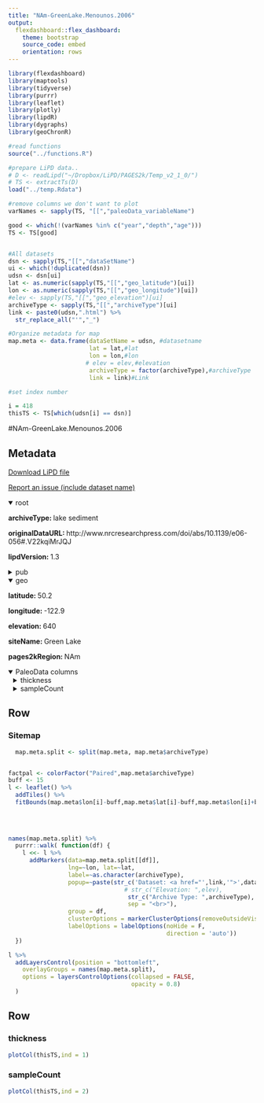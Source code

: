 ```yaml
---
title: "NAm-GreenLake.Menounos.2006"
output: 
  flexdashboard::flex_dashboard:
    theme: bootstrap
    source_code: embed
    orientation: rows
---
```


```r
library(flexdashboard)
library(maptools)
library(tidyverse)
library(purrr)
library(leaflet)
library(plotly)
library(lipdR)
library(dygraphs)
library(geoChronR)

#read functions
source("../functions.R")

#prepare LiPD data..
# D <- readLipd("~/Dropbox/LiPD/PAGES2k/Temp_v2_1_0/")
# TS <- extractTs(D)
load("../temp.Rdata")

#remove columns we don't want to plot
varNames <- sapply(TS, "[[","paleoData_variableName")

good <- which(!(varNames %in% c("year","depth","age")))
TS <- TS[good]


#All datasets
dsn <- sapply(TS,"[[","dataSetName")
ui <- which(!duplicated(dsn))
udsn <- dsn[ui]
lat <- as.numeric(sapply(TS,"[[","geo_latitude")[ui])
lon <- as.numeric(sapply(TS,"[[","geo_longitude")[ui])
#elev <- sapply(TS,"[[","geo_elevation")[ui]
archiveType <- sapply(TS,"[[","archiveType")[ui]
link <- paste0(udsn,".html") %>% 
  str_replace_all("'","_")

#Organize metadata for map
map.meta <- data.frame(dataSetName = udsn, #datasetname
                       lat = lat,#lat
                       lon = lon,#lon
                      # elev = elev,#elevation
                       archiveType = factor(archiveType),#archiveType
                       link = link)#Link

#set index number

i = 418
thisTS <- TS[which(udsn[i] == dsn)]
```
#NAm-GreenLake.Menounos.2006

Metadata {.sidebar}
-------------------------------------
[Download LiPD file](NAm-GreenLake.Menounos.2006.lpd)
            

[Report an issue (include dataset name)](https://github.com/nickmckay/LiPDverse/issues)

<details open style="margin-left: 0px">
<summary>root</summary>
<p style="margin-left: 0px"><strong>archiveType: </strong>lake sediment
<p style="margin-left: 0px"><strong>originalDataURL: </strong>http://www.nrcresearchpress.com/doi/abs/10.1139/e06-056#.V22kqiMrJQJ
<p style="margin-left: 0px"><strong>lipdVersion: </strong>1.3
</details>
<details>
<summary>pub</summary>
<details style="margin-left: 10px">
<summary>pub1</summary>
<p style="margin-left: 10px"><strong>author: </strong>Schiefer, Erik;Menounos, Brian;Slaymaker, Olav
<p style="margin-left: 10px"><strong>citeKey: </strong>schiefer2006extremesedimentdeliveryev
<p style="margin-left: 10px"><strong>journal: </strong>Canadian Journal of Earth Sciences
<p style="margin-left: 10px"><strong>volume: </strong>43
<p style="margin-left: 10px"><strong>pages: </strong>1777-1790
<p style="margin-left: 10px"><strong>pubYear: </strong>2006
<p style="margin-left: 10px"><strong>title: </strong>Extreme sediment delivery events recorded in the contemporary sediment record of a montane lake, southern Coast Mountains, British Columbia
<p style="margin-left: 10px"><strong>DOI: </strong>10.1139/e06-056
</details>
<details style="margin-left: 10px">
<summary>pub2</summary>
<p style="margin-left: 10px"><strong>author: </strong>Menounos, B.
<p style="margin-left: 10px"><strong>citeKey: </strong>menounos0thisstudyDataCitation
<p style="margin-left: 10px"><strong>title: </strong>This study
</details>
</details>
<details open style="margin-left: 0px">
<summary>geo</summary>
<p style="margin-left: 0px"><strong>latitude: </strong>50.2
<p style="margin-left: 0px"><strong>longitude: </strong>-122.9
<p style="margin-left: 0px"><strong>elevation: </strong>640
<p style="margin-left: 0px"><strong>siteName: </strong>Green Lake
<p style="margin-left: 0px"><strong>pages2kRegion: </strong>NAm
</details>
<details open>
<summary>PaleoData columns</summary>
<details style="margin-left: 10px">
<summary>thickness</summary>
<p style="margin-left: 10px"><strong>TSid: </strong>NAm_3865
<p style="margin-left: 10px"><strong>variableName: </strong>thickness
<p style="margin-left: 10px"><strong>units: </strong>NA
<p style="margin-left: 10px"><strong>description: </strong>natural log of varve thickness
<p style="margin-left: 10px"><strong>useInGlobalTemperatureAnalysis: </strong>TRUE
<details>
<summary>interpretation</summary>
<details style="margin-left: 20px">
<summary>1</summary>
<p style="margin-left: 20px"><strong>interpDirection: </strong>positive
<p style="margin-left: 20px"><strong>scope: </strong>climate
<p style="margin-left: 20px"><strong>seasonality: </strong>3 4 5 6 7 8 9 10
<p style="margin-left: 20px"><strong>variable: </strong>T
<p style="margin-left: 20px"><strong>variableDetail: </strong>air@surface
</details>
</details>
</details>
<details style="margin-left: 10px">
<summary>sampleCount</summary>
<p style="margin-left: 10px"><strong>TSid: </strong>NAm_3866
<p style="margin-left: 10px"><strong>variableName: </strong>sampleCount
<p style="margin-left: 10px"><strong>units: </strong>NA
<p style="margin-left: 10px"><strong>description: </strong>number of varve cores
<p style="margin-left: 10px"><strong>useInGlobalTemperatureAnalysis: </strong>FALSE
</details>

Row
-----------------------------------------------------------------------

### Sitemap

```r
  map.meta.split <- split(map.meta, map.meta$archiveType)


factpal <- colorFactor("Paired",map.meta$archiveType)
buff <- 15
l <- leaflet() %>% 
  addTiles() %>% 
  fitBounds(map.meta$lon[i]-buff,map.meta$lat[i]-buff,map.meta$lon[i]+buff,map.meta$lat[i]+buff)
  

  
  
names(map.meta.split) %>%
  purrr::walk( function(df) {
    l <<- l %>%
      addMarkers(data=map.meta.split[[df]],
                 lng=~lon, lat=~lat,
                 label=~as.character(archiveType),
                 popup=~paste(str_c('Dataset: <a href="',link,'">',dataSetName,'</a>'),
                                 # str_c("Elevation: ",elev),
                                  str_c("Archive Type: ",archiveType),
                                  sep = "<br>"),
                 group = df,
                 clusterOptions = markerClusterOptions(removeOutsideVisibleBounds = F),
                 labelOptions = labelOptions(noHide = F,
                                             direction = 'auto'))
  })

l %>%
  addLayersControl(position = "bottomleft",
    overlayGroups = names(map.meta.split),
    options = layersControlOptions(collapsed = FALSE,
                                   opacity = 0.8)
  )
```

Row {.tabset .tabset-fade}
-----------------------------------------------------------------------

### thickness
```r
plotCol(thisTS,ind = 1)
```

### sampleCount
```r
plotCol(thisTS,ind = 2)
```

